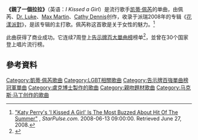 {{noteTA
|1=zh-hans:姬蒂·佩芮;zh-tw:凱蒂·佩芮;zh-cn:凯蒂·派瑞;
|2=zh-hans:佩芮;zh-tw:佩芮;zh-cn:派瑞;
}}{{Infobox Single
| Name           = 親了一個拉拉<br>I Kissed a Girl
| Cover          = I Kissed a Girl.png
| Artist         = [[凯蒂·佩芮|凯蒂·佩芮]]
| from Album     = [[花漾派对|花漾派对]]
| Released       = 2008年5月16日
| Format         = 
| Recorded       = 2007年－2008年
| Genre          = [[Electropop|Electropop]]<ref>{{cite web|url=http://www.allmusic.com/album/i-kissed-a-girl-r1385845|title=I Kissed A Girl All Music|publisher=allmusic.com|accessdate=2009-01-08|archive-date=2011-10-07|archive-url=https://web.archive.org/web/20111007065247/http://allmusic.com/album/i-kissed-a-girl-r1385845|dead-url=no}}</ref>, [[electrorock|electrorock]]
| Length         = 2:58
| Label          = [[Capitol唱片|Capitol唱片]]
| Writer         = [[凯蒂·佩芮|凯蒂·佩芮]]、[[Dr._Luke|Dr. Luke]]、[[Max_Martin|Max Martin]]、[[Cathy_Dennis|Cathy Dennis]]
| Producer       = [[Dr._Luke|Dr. Luke]]
| Last single    = [[Ur_So_Gay|Ur So Gay]]<br/>（2007）
| This single    = '''I Kissed a Girl'''<br/>（2008）
| Next single    = [[Hot_N_Cold|Hot N Cold]]<br/>（2008）
}}

'''《親了一個拉拉》'''（英语：''I Kissed a Girl''）是流行歌手[[凯蒂·佩芮|凯蒂·佩芮]]的单曲，由佩芮、[[Dr._Luke|Dr. Luke]]、[[Max_Martin|Max Martin]]、[[Cathy_Dennis|Cathy Dennis]]创作，收录于派瑞2008年的专辑《[[花漾派對|花漾派對]]》，是該专辑的主打歌。佩芮称这首歌是关于女性的魅力。<ref>[http://www.starpulse.com/news/index.php/2008/06/13/katy_perry_s_i_kissed_a_girl_is_the_most "Katy Perry's 'I Kissed A Girl' Is The Most Buzzed About Hit Of The Summer"] {{Wayback|url=http://www.starpulse.com/news/index.php/2008/06/13/katy_perry_s_i_kissed_a_girl_is_the_most |date=20080823082408 }}, ''StarPulse.com''. 2008-06-13 09:00:00. Retrieved June 27, 2008.</ref>

此曲获得了商业成功。它连续7周登上[[告示牌百大單曲榜|告示牌百大單曲榜]]榜单<ref>{{cite web|url=http://www.eonline.com/uberblog/b144385_hot_100_seals_its_1000th_hit_with_katys.html|title=Hot 100 Seals Its 1,000th Hit with Katy's "Kiss"|last=Jenison|first=David|date=2008-06-26|publisher=E!|accessdate=2008-06-27|archive-date=2008-12-04|archive-url=https://web.archive.org/web/20081204193357/http://www.eonline.com/uberblog/b144385_hot_100_seals_its_1000th_hit_with_katys.html|dead-url=no}}</ref>，並曾在30个国家登上唱片流行榜。

== 參考資料 ==
{{reflist|2}}

{{Katy Perry songs}}
{{DEFAULTSORT: I kissed a girl}}
[[Category:凱蒂·佩芮歌曲|Category:凱蒂·佩芮歌曲]]
[[Category:LGBT相關歌曲|Category:LGBT相關歌曲]]
[[Category:告示牌百強單曲榜冠軍單曲|Category:告示牌百強單曲榜冠軍單曲]]
[[Category:盧克博士製作的歌曲|Category:盧克博士製作的歌曲]]
[[Category:親吻題材歌曲|Category:親吻題材歌曲]]
[[Category:马克斯·马丁创作的歌曲|Category:马克斯·马丁创作的歌曲]]